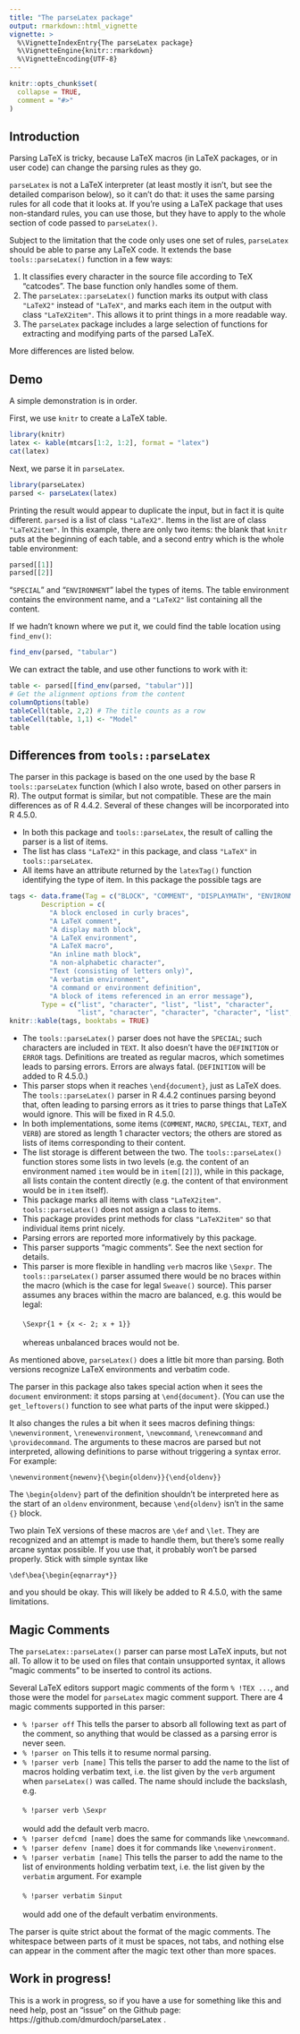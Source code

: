 ```yaml
---
title: "The parseLatex package"
output: rmarkdown::html_vignette
vignette: >
  %\VignetteIndexEntry{The parseLatex package}
  %\VignetteEngine{knitr::rmarkdown}
  %\VignetteEncoding{UTF-8}
---
```


```r
knitr::opts_chunk$set(
  collapse = TRUE,
  comment = "#>"
)
```

## Introduction

Parsing LaTeX is tricky, because LaTeX macros (in LaTeX packages, or
in user code) can change the parsing rules as they go.  

`parseLatex` is not a LaTeX interpreter (at least
mostly it isn't, but see the detailed comparison below), 
so it can't do that:  it uses
the same parsing rules for all code that it looks at.  If you're
using a LaTeX package that uses non-standard rules, you can use
those, but they have to apply to the whole section of code
passed to `parseLatex()`.

Subject to the limitation that the code only uses one
set of
rules, `parseLatex` should be able to parse any LaTeX code.  It
extends the base `tools::parseLatex()` function in a few ways:

1.  It classifies every character in the source file according to 
TeX "catcodes".  The base function only handles some of them.
2.  The `parseLatex::parseLatex()` function marks its output with
class `"LaTeX2"` instead of `"LaTeX"`, and marks each item in the
output with class `"LaTeX2item"`.  This allows it to print things
in a more readable way.
3.  The `parseLatex` package includes a large selection of functions
for extracting and modifying parts of the parsed LaTeX.

More differences are listed below.

## Demo

A simple demonstration is in order.

First, we use `knitr` to create a LaTeX table.
```r
library(knitr)
latex <- kable(mtcars[1:2, 1:2], format = "latex")
cat(latex)
```

Next, we parse it in `parseLatex`.  
```r
library(parseLatex)
parsed <- parseLatex(latex)
```
Printing the result would appear to duplicate the input, but in fact
it is quite different.  `parsed` is a list of class `"LaTeX2"`.  Items
in the list are of class `"LaTeX2item"`.  In this example, there
are only two items:  the blank that `knitr` puts at the beginning of
each table, and a second entry which is the whole table environment:
```r
parsed[[1]]
parsed[[2]]
```
"`SPECIAL`" and "`ENVIRONMENT`" label the types of items. The table
environment contains the environment name, and a `"LaTeX2"` list
containing all the content.

If we hadn't known where we put it, we could find the table location
using `find_env()`:
```r
find_env(parsed, "tabular")
```

We can extract the table, and use other functions to work with it:

```r
table <- parsed[[find_env(parsed, "tabular")]]
# Get the alignment options from the content
columnOptions(table)
tableCell(table, 2,2) # The title counts as a row
tableCell(table, 1,1) <- "Model"
table
```

## Differences from `tools::parseLatex`

The parser in this package is based on the one used by the base R
`tools::parseLatex` function (which I also wrote, based on other 
parsers in R).  The output format is similar, but not compatible.
These are the main differences as of R 4.4.2.  Several of these
changes will be incorporated into R 4.5.0.

- In both this package and `tools::parseLatex`, the result of calling
the parser is a list of items.  
- The list has class `"LaTeX2"` in this
package, and class `"LaTeX"` in `tools::parseLatex`.
- All items have an attribute returned by the `latexTag()` function
identifying the type of item.  In this package the possible tags are
```r
tags <- data.frame(Tag = c("BLOCK", "COMMENT", "DISPLAYMATH", "ENVIRONMENT", "MACRO", "MATH", "SPECIAL", "TEXT", "VERB", "DEFINITION", "ERROR"),
        Description = c(
          "A block enclosed in curly braces",
          "A LaTeX comment",
          "A display math block",
          "A LaTeX environment",
          "A LaTeX macro",
          "An inline math block",
          "A non-alphabetic character",
          "Text (consisting of letters only)",
          "A verbatim environment",
          "A command or environment definition",
          "A block of items referenced in an error message"),
        Type = c("list", "character", "list", "list", "character",
                 "list", "character", "character", "character", "list", "list"))
knitr::kable(tags, booktabs = TRUE)
```
- The `tools::parseLatex()` parser does not have the `SPECIAL`;
such characters are included in `TEXT`.  It also doesn't
have the `DEFINITION` or `ERROR` tags.  Definitions are treated
as regular macros, which sometimes leads to parsing errors.
Errors are always fatal.  (`DEFINITION` will be added to
R 4.5.0.)
- This parser stops when it reaches `\end{document}`, just
as LaTeX does.  The `tools::parseLatex()` parser in R 4.4.2 continues
parsing beyond that, often leading to parsing errors as
it tries to parse things that LaTeX would ignore.  This will
be fixed in R 4.5.0.
- In both implementations, some items (`COMMENT`, `MACRO`, `SPECIAL`, `TEXT`, and `VERB`)
are stored as length 1 character vectors; the others are stored
as lists of items corresponding to their content.  
- The list storage is different between the two.  The
`tools::parseLatex()` function
stores some lists in two levels (e.g. the content of
an environment named `item` would be in `item[[2]]`), while in
this package, all lists contain the content directly (e.g.
the content of that environment would be in `item` itself).
- This package marks all items with class `"LaTeX2item"`.  `tools::parseLatex()` does not assign a class to items.
- This package provides print methods for class `"LaTeX2item"`
so that individual items print nicely.
- Parsing errors are reported more informatively by this package.
- This parser supports "magic comments".  See the next section for details.
- This parser is more flexible in handling `verb` macros
like `\Sexpr`.  The `tools::parseLatex()` parser assumed
there would be no braces within the macro (which is the
case for legal `Sweave()` source).  This parser assumes 
any braces within the macro are balanced, e.g. this would 
be legal:\
\
`\Sexpr{1 + {x <- 2; x + 1}}`\
\
whereas unbalanced braces would not be.


As mentioned above, `parseLatex()` does a little bit more
than parsing.  Both versions recognize LaTeX environments
and verbatim code.

The parser in this package also takes special action 
when it sees the `document` environment:  it stops
parsing at `\end{document}`. (You can use the
`get_leftovers()` function to see what parts of the input
were skipped.) 

It also changes the rules
a bit when it sees macros 
defining things:  `\newenvironment`, `\renewenvironment`,
`\newcommand`, `\renewcommand` and `\providecommand`.  The 
arguments to these macros are parsed but not interpreted,
allowing definitions to parse without triggering
a syntax error.  For example:

    \newenvironment{newenv}{\begin{oldenv}}{\end{oldenv}}
    
The `\begin{oldenv}` part of the definition shouldn't be
interpreted here as the start of an `oldenv` environment,
because `\end{oldenv}` isn't in the same `{}` block.

Two plain TeX versions of these macros are `\def` and `\let`.  They are
recognized and an attempt is made to handle them, but there's
some really arcane syntax possible.  If you use
that, it probably won't be parsed properly.  Stick with
simple syntax like

    \def\bea{\begin{eqnarray*}}
    
and you should be okay.  This will likely be added to R 4.5.0,
with the same limitations.

## Magic Comments

The `parseLatex::parseLatex()` parser can parse most
LaTeX inputs, but not all.  To allow it to be used on
files that contain unsupported syntax, it allows "magic
comments" to be inserted to control its actions.

Several LaTeX editors support magic comments of the form 
`% !TEX ...`, and those were the model for `parseLatex`
magic comment support.  There are 4 magic comments supported
in this parser:

- `% !parser off` This tells the parser to absorb all following
text as part of the comment, so anything that would be
classed as a parsing error is never seen.
- `% !parser on` This tells it to resume normal parsing.
- `% !parser verb [name]` This tells the parser
to add the name to the list of macros holding verbatim
text, i.e. the list given by the `verb` argument when
`parseLatex()` was called.  The name should include the 
backslash, e.g.\
\
`  % !parser verb \Sexpr`\
\
would add the default verb macro.
- `% !parser defcmd [name]` does the same for commands like
`\newcommand`.
- `% !parser defenv [name]` does it for commands like 
`\newenvironment`.
- `% !parser verbatim [name]` This tells the parser
to add the name to the list of environments holding verbatim
text, i.e. the list given by the `verbatim` argument. 
For example\
\
`  % !parser verbatim Sinput`\
\
would add one of the default verbatim environments.

The parser is quite strict about the format of the magic
comments.  The whitespace between parts of it must be
spaces, not tabs, and nothing else can appear in the comment
after the magic text other than more spaces.

## Work in progress!

This is a work in progress, so if you have a use for something like
this and need help, post an "issue" on the Github page: 
https://github.com/dmurdoch/parseLatex .
